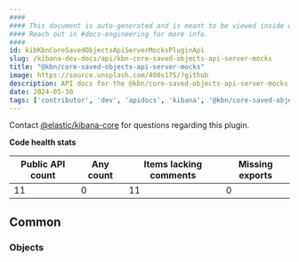```yaml
---
####
#### This document is auto-generated and is meant to be viewed inside our experimental, new docs system.
#### Reach out in #docs-engineering for more info.
####
id: kibKbnCoreSavedObjectsApiServerMocksPluginApi
slug: /kibana-dev-docs/api/kbn-core-saved-objects-api-server-mocks
title: "@kbn/core-saved-objects-api-server-mocks"
image: https://source.unsplash.com/400x175/?github
description: API docs for the @kbn/core-saved-objects-api-server-mocks plugin
date: 2024-05-30
tags: ['contributor', 'dev', 'apidocs', 'kibana', '@kbn/core-saved-objects-api-server-mocks']
---
```




Contact [@elastic/kibana-core](https://github.com/orgs/elastic/teams/kibana-core) for questions regarding this plugin.

**Code health stats**

| Public API count  | Any count | Items lacking comments | Missing exports |
|-------------------|-----------|------------------------|-----------------|
| 11 | 0 | 11 | 0 |

## Common

### Objects
<DocDefinitionList data={kbnCoreSavedObjectsApiServerMocksObj.common.objects}/>

